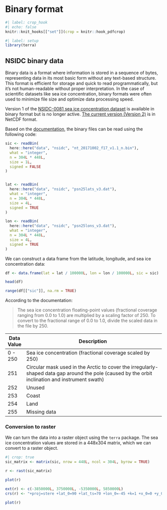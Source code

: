 # Binary format

```r
#| label: crop_hook
#| echo: false
knitr::knit_hooks[["set"]](crop = knitr::hook_pdfcrop)
```

```r
#| label: setup
library(terra)
```

## NSIDC binary data

Binary data is a format where information is stored in a sequence of bytes, representing data in its most basic form without any text-based structure. This format is efficient for storage and quick to read programmatically, but it's not human-readable without proper interpretation. In the case of scientific datasets like sea ice concentration, binary formats were often used to minimize file size and optimize data processing speed.

::: {.callout-note}

Version 1 of the [NSIDC-0081 sea ice concentration dataset](https://nsidc.org/data/nsidc-0081/versions/1) is available in binary format but is no longer active. [The current version (Version 2)](https://nsidc.org/data/nsidc-0081/versions/2) is in NetCDF format.

:::

Based on the [documentation](https://nsidc.org/sites/default/files/nsidc-0081-v001-userguide_1.pdf), the binary files can be read using the following code:

```r
sic <- readBin(
  here::here("data", "nsidc", "nt_20171002_f17_v1.1_n.bin"),
  what = "integer",
  n = 304L * 448L,
  size = 1L,
  signed = FALSE
)


lat <- readBin(
  here::here("data", "nsidc", "psn25lats_v3.dat"),
  what = "integer",
  n = 304L * 448L,
  size = 4L,
  signed = TRUE
)

lon <- readBin(
  here::here("data", "nsidc", "psn25lons_v3.dat"),
  what = "integer",
  n = 304L * 448L,
  size = 4L,
  signed = TRUE
)
```

We can construct a data frame from the latitude, longitude, and sea ice concentration data:

```r
df <- data.frame(lat = lat / 100000L, lon = lon / 100000L, sic = sic)

head(df)

range(df[["sic"]], na.rm = TRUE)
```

According to the documentation:

> The sea ice concentration floating-point values (fractional coverage ranging from 0.0 to 1.0) are
> multiplied by a scaling factor of 250. To convert to the fractional range of 0.0 to 1.0, divide the
> scaled data in the file by 250.

| Data Value | Description                                                                                                                                      |
| ---------- | ------------------------------------------------------------------------------------------------------------------------------------------------ |
| 0 - 250    | Sea ice concentration (fractional coverage scaled by 250)                                                                                        |
| 251        | Circular mask used in the Arctic to cover the irregularly-shaped data gap around the pole (caused by the orbit inclination and instrument swath) |
| 252        | Unused                                                                                                                                           |
| 253        | Coast                                                                                                                                            |
| 254        | Land                                                                                                                                             |
| 255        | Missing data                                                                                                                                     |

### Conversion to raster

We can turn the data into a raster object using the `terra` package. The sea ice concentration values are stored in a 448x304 matrix, which we can convert to a raster object.

```r
#| crop: true
sic_matrix <- matrix(sic, nrow = 448L, ncol = 304L, byrow = TRUE)

r <- rast(sic_matrix)

plot(r)

ext(r) <- c(-3850000L, 3750000L, -5350000L, 5850000L)
crs(r) <- "+proj=stere +lat_0=90 +lat_ts=70 +lon_0=-45 +k=1 +x_0=0 +y_0=0 +datum=WGS84 +units=m +no_defs"

plot(r)
```

